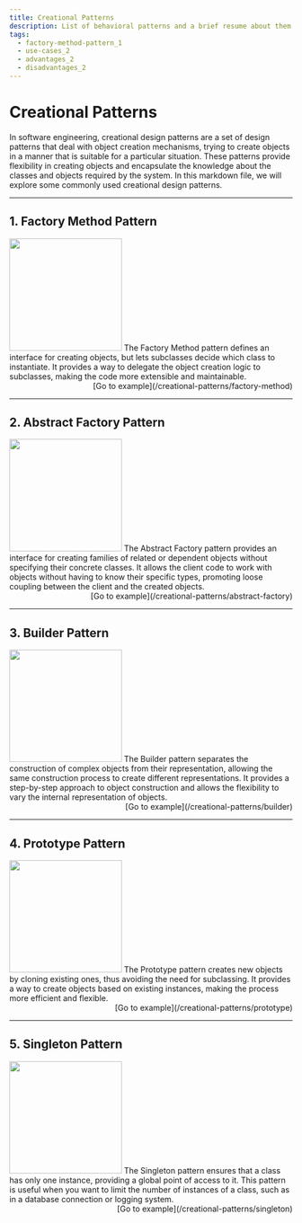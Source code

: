 ```yaml
---
title: Creational Patterns
description: List of behavioral patterns and a brief resume about them
tags:
  - factory-method-pattern_1
  - use-cases_2
  - advantages_2
  - disadvantages_2
---
```


# Creational Patterns

In software engineering, creational design patterns are a set of design patterns that deal with object creation mechanisms, trying to create objects in a manner that is suitable for a particular situation. These patterns provide flexibility in creating objects and encapsulate the knowledge about the classes and objects required by the system. In this markdown file, we will explore some commonly used creational design patterns.

---

## 1. Factory Method Pattern

<div className='block md:flex gap-4'>
  <img
    src='https://refactoring.guru/images/patterns/cards/factory-method-mini.png'
    width='200'
    height='200'
    className='m-auto'
  />
  The Factory Method pattern defines an interface for creating objects, but lets
  subclasses decide which class to instantiate. It provides a way to delegate the
  object creation logic to subclasses, making the code more extensible and maintainable.
</div>
<div align='right'>[Go to example](/creational-patterns/factory-method)</div>

---

## 2. Abstract Factory Pattern

<div className='block md:flex gap-4'>
  <img
    src='https://refactoring.guru/images/patterns/cards/abstract-factory-mini.png'
    width='200'
    height='200'
    className='m-auto'
  />
  The Abstract Factory pattern provides an interface for creating families of related
  or dependent objects without specifying their concrete classes. It allows the client
  code to work with objects without having to know their specific types, promoting
  loose coupling between the client and the created objects.
</div>
<div align='right'>[Go to example](/creational-patterns/abstract-factory)</div>

---

## 3. Builder Pattern

<div className='block md:flex gap-4'>
  <img
    src='https://refactoring.guru/images/patterns/cards/builder-mini.png'
    width='200'
    height='200'
    className='m-auto'
  />
  The Builder pattern separates the construction of complex objects from their representation,
  allowing the same construction process to create different representations. It
  provides a step-by-step approach to object construction and allows the flexibility
  to vary the internal representation of objects.
</div>
<div align='right'>[Go to example](/creational-patterns/builder)</div>

---

## 4. Prototype Pattern

<div className='block md:flex gap-4'>
  <img
    src='https://refactoring.guru/images/patterns/cards/prototype-mini.png'
    width='200'
    height='200'
    className='m-auto'
  />
  The Prototype pattern creates new objects by cloning existing ones, thus avoiding
  the need for subclassing. It provides a way to create objects based on existing
  instances, making the process more efficient and flexible.
</div>
<div align='right'>[Go to example](/creational-patterns/prototype)</div>

---

## 5. Singleton Pattern

<div className='block md:flex gap-4'>
  <img
    src='https://refactoring.guru/images/patterns/cards/singleton-mini.png'
    width='200'
    height='200'
    className='m-auto'
  />
  The Singleton pattern ensures that a class has only one instance, providing a global
  point of access to it. This pattern is useful when you want to limit the number
  of instances of a class, such as in a database connection or logging system.
</div>
<div align='right'>[Go to example](/creational-patterns/singleton)</div>
